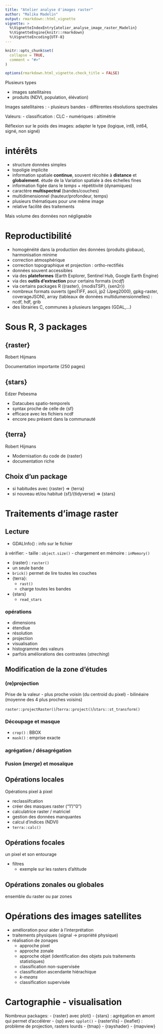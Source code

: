 ---
title: "Atelier analyse d'images raster"
author: "Malika Madelin"
output: rmarkdown::html_vignette
vignette: >
  %\VignetteIndexEntry{atelier_analyse_image_raster_Madelin}
  %\VignetteEngine{knitr::rmarkdown}
  %\VignetteEncoding{UTF-8}
---

```{r, include = FALSE}
knitr::opts_chunk$set(
  collapse = TRUE,
  comment = "#>"
)

options(rmarkdown.html_vignette.check_title = FALSE) 
```


Plusieurs types

- images satellitaires
- produits (NDVI, population, élévation)

Images satellitaires :
 - plusieurs bandes
 - différentes résolutions spectrales
 
Valeurs:
- classification : CLC 
- numériques : altimétrie

Réflexion sur le poids des images: adapter le type (logique, int8, int64, signé, non signé)

# intérêts

- structure données simples
- topoligie implicite
- information spatiale **continue**, souvent récoltée à **distance** et **globalement**.  étude de la Variation spatiale à des échelles fines
- information figée dans le *temps* + répétitivité (dynamiques)
- caractère **multispectral** (bandes/couches)
- multidimensionnel (hauteur/profondeur, temps)
- plusieurs thématiques pour une même image
- relative facilité des traitements

Mais volume des données non négligeable

# Reproductibilité

- homogénéité dans la production des données (produits globaux), harmonisation minime
 - correction atmosphérique
 - correction topographique et projection : ortho-rectifiés
- données souvent accessibles 
 - via des **plateformes** (Earth Explorer, Sentinel Hub, Google Earth Engine)
 - via des **outils d'extraction** pour certains formats (*ncdf*)
 - via certains packages R ({raster}, {modisTSP}, {sen2r})
- nombreux formats ouverts (geoTIFF, ascii, jp2 (Jpeg2000), gpkg-raster, coverageJSON), array (tableaux de données multidumensionnelles) : ncdf, hdf, grib
- des librairies C, communes à plusieurs langages (GDAL,...)

# Sous R, 3 packages

## {raster}

Robert Hijmans

Documentation importante (250 pages)

## {stars}

Edzer Pebesma

- Datacubes spatio-temporels
- syntax proche de celle de {sf}
- efficace avec les fichiers ncdf
- encore peu présent dans la communauté

## {terra}

Robert Hijmans

- Modernisation du code de {raster}
- documentation riche

## Choix d'un package

- si habitudes avec {raster} => {terra}
- si nouveau et/ou habitué {sf}/{tidyverse} => {stars}

# Traitements d'image raster

## Lecture

- GDALInfo() : info sur le fichier

à vérifier:
- taille : `object.size()`
- chargement en mémoire : `inMemory()`

- {raster} : `raster()`
 - un seule bande
 - `brick()` permet de lire toutes les couches
- {terra}:
  - `rast()`
  - charge toutes les bandes
- {stars}
  - `read_stars`
  
### opérations

- dimensions
- étendiue
- résolution
- projection
- visualisation
- histogramme des valeurs
- parfois améliorations des contrastes (*streching*)

## Modification de la zone d'études
### (re)projection

Prise de la valeur
- plus proche voisin (du centroid du pixel)
- bilinéaire (moyenne des 4 plus proches voisins)

`raster::projectRaster()`/`terra::project()`/`stars::st_transform()`

### Découpage et masque

- `crop()` : BBOX
- `mask()` : emprise exacte

### agrégation / désagrégation
### Fusion (*merge*) et mosaïque

## Opérations locales

Opérations pixel à pixel

- reclassiifcation
- créer des masques raster ("1"/"0")
- calculatrice raster / matriciel
 - gestion des données manquantes
 - calcul d'indices (NDVI)
 - `terra::calc()`
 
## Opérations focales

un pixel et son entourage

- filtres
  - exemple sur les rasters d'altitude
  
## Opérations zonales ou globales

ensemble du raster ou par zones

# Opérations des images satellites

- amélioration pour aider à l'interprétation
- traitements physiques (signal -> propriété physique)
- réalisation de zonages
  - approche pixel
  - approche zonale
  - approche objet (identification des objets puis traitements statistiques)
  - classification non-supervisée
   - classification ascendante hiérachique
   - *k-means*
  - classification supervisée
  
# Cartographie - visualisation

Nombreux packages:
- {raster} avec plot()
- {stars} : agrégation en amont qui permet d'accélérer
- {sp} avec `spplot()`
- {rasterVis}
- {leaflet} : problème de projection, rasters lourds
- {tmap}
- {rayshader}
- {mapview}

